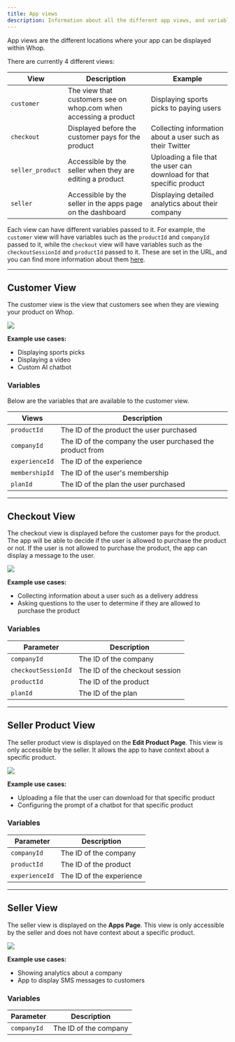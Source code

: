 ```yaml
---
title: App views
description: Information about all the different app views, and variables available to them.
---
```


App views are the different locations where your app can be displayed within Whop.

There are currently 4 different views:

| View             | Description                                                      | Example                                                               |
| ---------------- | ---------------------------------------------------------------- | --------------------------------------------------------------------- |
| `customer`       | The view that customers see on whop.com when accessing a product | Displaying sports picks to paying users                               |
| `checkout`       | Displayed before the customer pays for the product               | Collecting information about a user such as their Twitter             |
| `seller_product` | Accessible by the seller when they are editing a product         | Uploading a file that the user can download for that specific product |
| `seller`         | Accessible by the seller in the apps page on the dashboard       | Displaying detailed analytics about their company                     |

Each view can have different variables passed to it. For example, the `customer` view will have variables such as the `productId` and `companyId` passed to it, while the `checkout` view will have variables such as the `checkoutSessionId` and `productId` passed to it. These are set in the URL, and you can find more information about them [here](/apps/seller-page#1-create-your-seller-page).

---

## Customer View

The customer view is the view that customers see when they are viewing your product on Whop.

<Frame>
  <img src="https://imgur.com/ldN9I1Q.gif" />
</Frame>

**Example use cases:**

- Displaying sports picks
- Displaying a video
- Custom AI chatbot

### Variables

Below are the variables that are available to the customer view.

| Views          | Description                                               |
| -------------- | --------------------------------------------------------- |
| `productId`    | The ID of the product the user purchased                  |
| `companyId`    | The ID of the company the user purchased the product from |
| `experienceId` | The ID of the experience                                  |
| `membershipId` | The ID of the user's membership                           |
| `planId`       | The ID of the plan the user purchased                     |

---

## Checkout View

The checkout view is displayed before the customer pays for the product. The app will be able to decide if the user is allowed to purchase the product or not. If the user is not allowed to purchase the product, the app can display a message to the user.

<Frame>
  <img src="https://imgur.com/2WlM5cz.gif" />
</Frame>

**Example use cases:**

- Collecting information about a user such as a delivery address
- Asking questions to the user to determine if they are allowed to purchase the product

### Variables

| Parameter           | Description                    |
| ------------------- | ------------------------------ |
| `companyId`         | The ID of the company          |
| `checkoutSessionId` | The ID of the checkout session |
| `productId`         | The ID of the product          |
| `planId`            | The ID of the plan             |

---

## Seller Product View

The seller product view is displayed on the **Edit Product Page**. This view is only accessible by the seller. It allows the app to have context about a specific product.

<Frame>
  <img src="https://imgur.com/24Df0Gu.gif" />
</Frame>

**Example use cases:**

- Uploading a file that the user can download for that specific product
- Configuring the prompt of a chatbot for that specific product

### Variables

| Parameter      | Description              |
| -------------- | ------------------------ |
| `companyId`    | The ID of the company    |
| `productId`    | The ID of the product    |
| `experienceId` | The ID of the experience |

---

## Seller View

The seller view is displayed on the **Apps Page**. This view is only accessible by the seller and does not have context about a specific product.

<Frame>
  <img src="https://imgur.com/giUtHhL.gif" />
</Frame>

**Example use cases:**

- Showing analytics about a company
- App to display SMS messages to customers

### Variables

| Parameter   | Description           |
| ----------- | --------------------- |
| `companyId` | The ID of the company |
